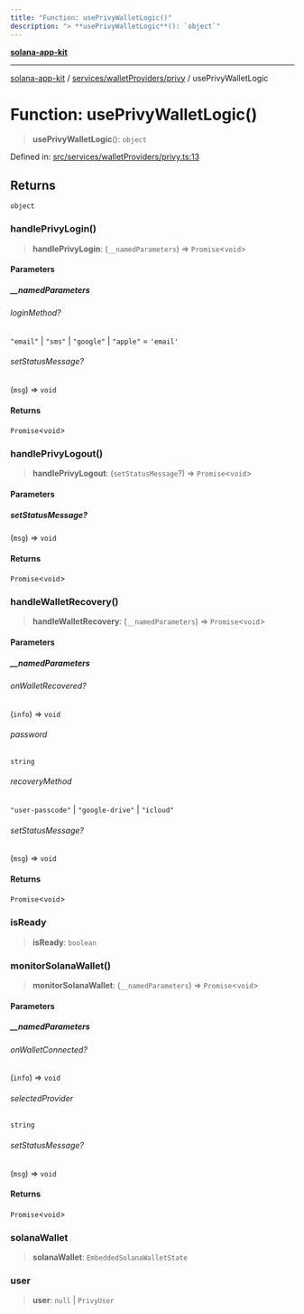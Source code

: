 ```yaml
---
title: "Function: usePrivyWalletLogic()"
description: "> **usePrivyWalletLogic**(): `object`"
---
```


[**solana-app-kit**](../../../../README.mdx)

***

[solana-app-kit](../../../../README.mdx) / [services/walletProviders/privy](../README.mdx) / usePrivyWalletLogic

# Function: usePrivyWalletLogic()

> **usePrivyWalletLogic**(): `object`

Defined in: [src/services/walletProviders/privy.ts:13](https://github.com/SendArcade/solana-social-starter/blob/b27156124ee1831d644b1af765e8d55a2885cd4f/src/services/walletProviders/privy.ts#L13)

## Returns

`object`

### handlePrivyLogin()

> **handlePrivyLogin**: (`__namedParameters`) => `Promise`\<`void`\>

#### Parameters

##### \_\_namedParameters

###### loginMethod?

`"email"` \| `"sms"` \| `"google"` \| `"apple"` = `'email'`

###### setStatusMessage?

(`msg`) => `void`

#### Returns

`Promise`\<`void`\>

### handlePrivyLogout()

> **handlePrivyLogout**: (`setStatusMessage`?) => `Promise`\<`void`\>

#### Parameters

##### setStatusMessage?

(`msg`) => `void`

#### Returns

`Promise`\<`void`\>

### handleWalletRecovery()

> **handleWalletRecovery**: (`__namedParameters`) => `Promise`\<`void`\>

#### Parameters

##### \_\_namedParameters

###### onWalletRecovered?

(`info`) => `void`

###### password

`string`

###### recoveryMethod

`"user-passcode"` \| `"google-drive"` \| `"icloud"`

###### setStatusMessage?

(`msg`) => `void`

#### Returns

`Promise`\<`void`\>

### isReady

> **isReady**: `boolean`

### monitorSolanaWallet()

> **monitorSolanaWallet**: (`__namedParameters`) => `Promise`\<`void`\>

#### Parameters

##### \_\_namedParameters

###### onWalletConnected?

(`info`) => `void`

###### selectedProvider

`string`

###### setStatusMessage?

(`msg`) => `void`

#### Returns

`Promise`\<`void`\>

### solanaWallet

> **solanaWallet**: `EmbeddedSolanaWalletState`

### user

> **user**: `null` \| `PrivyUser`
